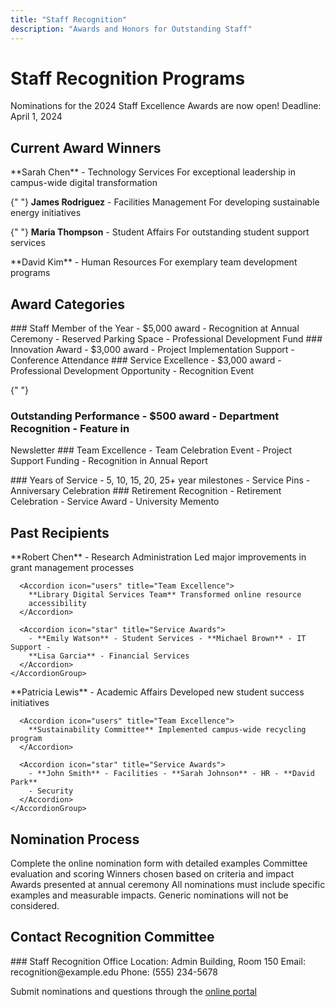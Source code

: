 ```yaml
---
title: "Staff Recognition"
description: "Awards and Honors for Outstanding Staff"
---
```


# Staff Recognition Programs

<Tip>
  Nominations for the 2024 Staff Excellence Awards are now open! Deadline: April
  1, 2024
</Tip>

## Current Award Winners

<CardGroup>
  <Card title="Staff Member of the Year" icon="trophy">
    **Sarah Chen** - Technology Services For exceptional leadership in
    campus-wide digital transformation
  </Card>

{" "}
<Card title="Innovation Award" icon="lightbulb">
  **James Rodriguez** - Facilities Management For developing sustainable energy
  initiatives
</Card>

{" "}
<Card title="Service Excellence" icon="star">
  **Maria Thompson** - Student Affairs For outstanding student support services
</Card>

  <Card title="Leadership Award" icon="crown">
    **David Kim** - Human Resources For exemplary team development programs
  </Card>
</CardGroup>

## Award Categories

<AccordionGroup>
  <Accordion icon="trophy" title="Annual Excellence Awards">
    ### Staff Member of the Year - $5,000 award - Recognition at Annual Ceremony
    - Reserved Parking Space - Professional Development Fund ### Innovation
    Award - $3,000 award - Project Implementation Support - Conference
    Attendance ### Service Excellence - $3,000 award - Professional Development
    Opportunity - Recognition Event
  </Accordion>

{" "}
<Accordion icon="medal" title="Quarterly Recognition">
  ### Outstanding Performance - $500 award - Department Recognition - Feature in
  Newsletter ### Team Excellence - Team Celebration Event - Project Support
  Funding - Recognition in Annual Report
</Accordion>

  <Accordion icon="award" title="Special Recognition">
    ### Years of Service - 5, 10, 15, 20, 25+ year milestones - Service Pins -
    Anniversary Celebration ### Retirement Recognition - Retirement Celebration
    - Service Award - University Memento
  </Accordion>
</AccordionGroup>

## Past Recipients

<Tabs>
  <Tab title="2023">
    <AccordionGroup>
      <Accordion icon="user" title="Staff Member of the Year">
        **Robert Chen** - Research Administration Led major improvements in
        grant management processes
      </Accordion>

      <Accordion icon="users" title="Team Excellence">
        **Library Digital Services Team** Transformed online resource
        accessibility
      </Accordion>

      <Accordion icon="star" title="Service Awards">
        - **Emily Watson** - Student Services - **Michael Brown** - IT Support -
        **Lisa Garcia** - Financial Services
      </Accordion>
    </AccordionGroup>

  </Tab>

  <Tab title="2022">
    <AccordionGroup>
      <Accordion icon="user" title="Staff Member of the Year">
        **Patricia Lewis** - Academic Affairs Developed new student success
        initiatives
      </Accordion>

      <Accordion icon="users" title="Team Excellence">
        **Sustainability Committee** Implemented campus-wide recycling program
      </Accordion>

      <Accordion icon="star" title="Service Awards">
        - **John Smith** - Facilities - **Sarah Johnson** - HR - **David Park**
        - Security
      </Accordion>
    </AccordionGroup>

  </Tab>
</Tabs>

## Nomination Process

<Steps>
  <Step title="Submit Nomination">
    Complete the online nomination form with detailed examples
  </Step>
  <Step title="Review Process">Committee evaluation and scoring</Step>
  <Step title="Selection">Winners chosen based on criteria and impact</Step>
  <Step title="Recognition">Awards presented at annual ceremony</Step>
</Steps>

<Warning>
  All nominations must include specific examples and measurable impacts. Generic
  nominations will not be considered.
</Warning>

## Contact Recognition Committee

<Note>
### Staff Recognition Office
Location: Admin Building, Room 150  
Email: recognition@example.edu  
Phone: (555) 234-5678

Submit nominations and questions through the [online portal](#)

</Note>
